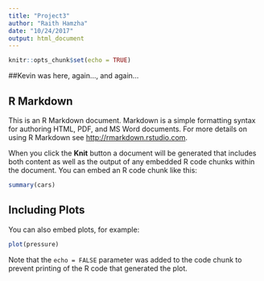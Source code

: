 ```yaml
---
title: "Project3"
author: "Raith Hamzha"
date: "10/24/2017"
output: html_document
---
```


```r
knitr::opts_chunk$set(echo = TRUE)
```
##Kevin was here, again..., and again...

## R Markdown

This is an R Markdown document. Markdown is a simple formatting syntax for authoring HTML, PDF, and MS Word documents. For more details on using R Markdown see <http://rmarkdown.rstudio.com>.

When you click the **Knit** button a document will be generated that includes both content as well as the output of any embedded R code chunks within the document. You can embed an R code chunk like this:

```r
summary(cars)
```

## Including Plots

You can also embed plots, for example:

```r
plot(pressure)
```

Note that the `echo = FALSE` parameter was added to the code chunk to prevent printing of the R code that generated the plot.
